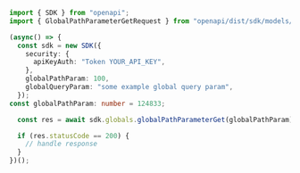 ```typescript showLineNumbers copy filename="Global Path Parameter Get usage example"
import { SDK } from "openapi";
import { GlobalPathParameterGetRequest } from "openapi/dist/sdk/models/operations";

(async() => {
  const sdk = new SDK({
    security: {
      apiKeyAuth: "Token YOUR_API_KEY",
    },
    globalPathParam: 100,
    globalQueryParam: "some example global query param",
  });
const globalPathParam: number = 124833;

  const res = await sdk.globals.globalPathParameterGet(globalPathParam);

  if (res.statusCode == 200) {
    // handle response
  }
})();
```
